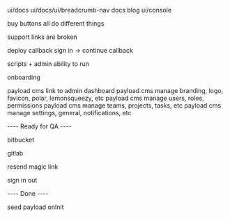 ui/docs
ui/docs/ui/breadcrumb-nav
docs
blog
ui/console

buy buttons all do different things

support links are broken

deploy callback sign in -> continue callback

scripts + admin ability to run

onboarding


payload cms link to admin dashboard
payload cms manage branding, logo, favicon, polar, lemonsqueezy, etc
payload cms manage users, roles, permissions
payload cms manage teams, projects, tasks, etc
payload cms manage settings, general, notifications, etc


---- Ready for QA ----

bitbucket

gitlab

resend magic link

sign in out

---- Done ----

seed payload onInit
